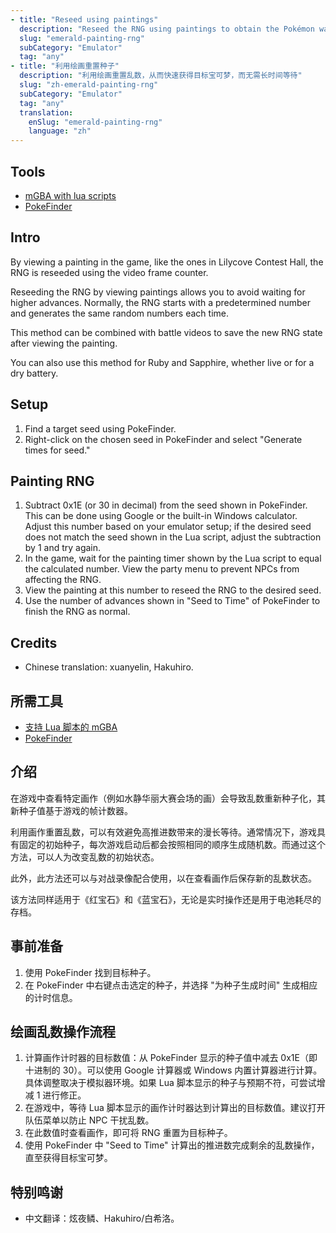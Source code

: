 ```yaml
---
- title: "Reseed using paintings"
  description: "Reseed the RNG using paintings to obtain the Pokémon wanted without the long wait"
  slug: "emerald-painting-rng"
  subCategory: "Emulator"
  tag: "any"
- title: "利用绘画重置种子"
  description: "利用绘画重置乱数，从而快速获得目标宝可梦，而无需长时间等待"
  slug: "zh-emerald-painting-rng"
  subCategory: "Emulator"
  tag: "any"
  translation:
    enSlug: "emerald-painting-rng"
    language: "zh"
---
```


<ShowIf slug="/emerald-painting-rng">

## Tools

- [mGBA with lua scripts](/mgba-setup)
- [PokeFinder](https://github.com/Admiral-Fish/PokeFinder/releases)

## Intro

By viewing a painting in the game, like the ones in Lilycove Contest Hall, the RNG is reseeded using the video frame counter.

Reseeding the RNG by viewing paintings allows you to avoid waiting for higher advances. Normally, the RNG starts with a predetermined number and generates the same random numbers each time.

This method can be combined with battle videos to save the new RNG state after viewing the painting.

You can also use this method for Ruby and Sapphire, whether live or for a dry battery.

## Setup

1. Find a target seed using PokeFinder.
2. Right-click on the chosen seed in PokeFinder and select "Generate times for seed."

## Painting RNG

1. Subtract 0x1E (or 30 in decimal) from the seed shown in PokeFinder. This can be done using Google or the built-in Windows calculator. Adjust this number based on your emulator setup; if the desired seed does not match the seed shown in the Lua script, adjust the subtraction by 1 and try again.
2. In the game, wait for the painting timer shown by the Lua script to equal the calculated number. View the party menu to prevent NPCs from affecting the RNG.
3. View the painting at this number to reseed the RNG to the desired seed.
4. Use the number of advances shown in "Seed to Time" of PokeFinder to finish the RNG as normal.

## Credits

- Chinese translation: xuanyelin, Hakuhiro.

</ShowIf>

<ShowIf slug="/zh-emerald-painting-rng">

## 所需工具

- [支持 Lua 脚本的 mGBA](/mgba-setup)
- [PokeFinder](https://github.com/Admiral-Fish/PokeFinder/releases)

## 介绍

在游戏中查看特定画作（例如水静华丽大赛会场的画）会导致乱数重新种子化，其新种子值基于游戏的帧计数器。

利用画作重置乱数，可以有效避免高推进数带来的漫长等待。通常情况下，游戏具有固定的初始种子，每次游戏启动后都会按照相同的顺序生成随机数。而通过这个方法，可以人为改变乱数的初始状态。

此外，此方法还可以与对战录像配合使用，以在查看画作后保存新的乱数状态。

该方法同样适用于《红宝石》和《蓝宝石》，无论是实时操作还是用于电池耗尽的存档。

## 事前准备

1. 使用 PokeFinder 找到目标种子。
2. 在 PokeFinder 中右键点击选定的种子，并选择 "为种子生成时间" 生成相应的计时信息。

## 绘画乱数操作流程

1. 计算画作计时器的目标数值：从 PokeFinder 显示的种子值中减去 0x1E（即十进制的 30）。可以使用 Google 计算器或 Windows 内置计算器进行计算。具体调整取决于模拟器环境。如果 Lua 脚本显示的种子与预期不符，可尝试增减 1 进行修正。
2. 在游戏中，等待 Lua 脚本显示的画作计时器达到计算出的目标数值。建议打开队伍菜单以防止 NPC 干扰乱数。
3. 在此数值时查看画作，即可将 RNG 重置为目标种子。
4. 使用 PokeFinder 中 "Seed to Time" 计算出的推进数完成剩余的乱数操作，直至获得目标宝可梦。

## 特别鸣谢

- 中文翻译：炫夜鳞、Hakuhiro/白希洛。

</ShowIf>
